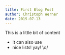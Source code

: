 ---
title: First Blog Post
author: Christoph Werner
date: 2019-07-13
---

This is a little bit of content

- It can also use
- nice lists! yay! \o/
